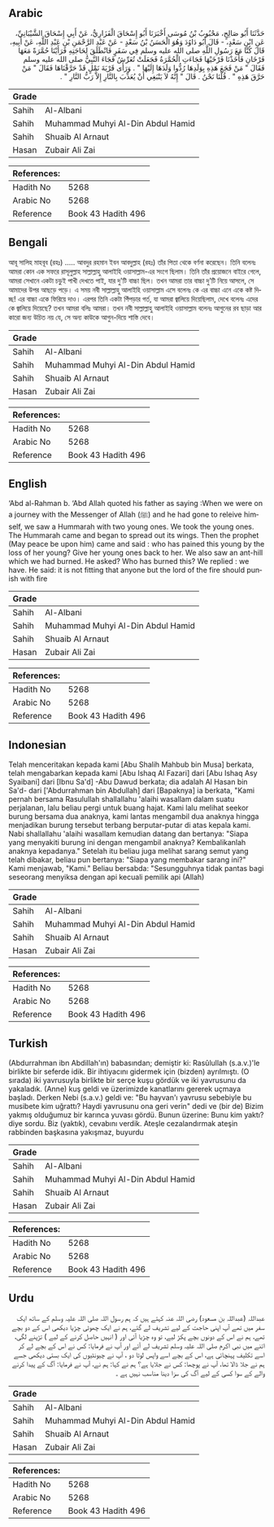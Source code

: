 ## Arabic


<div dir="rtl" lang="ar" style={{fontSize:'larger',backgroundColor:'#f8f9fa',padding:20}}>
حَدَّثَنَا أَبُو صَالِحٍ، مَحْبُوبُ بْنُ مُوسَى أَخْبَرَنَا أَبُو إِسْحَاقَ الْفَزَارِيُّ، عَنْ أَبِي إِسْحَاقَ الشَّيْبَانِيِّ، عَنِ ابْنِ سَعْدٍ، - قَالَ أَبُو دَاوُدَ وَهُوَ الْحَسَنُ بْنُ سَعْدٍ - عَنْ عَبْدِ الرَّحْمَنِ بْنِ عَبْدِ اللَّهِ، عَنْ أَبِيهِ، قَالَ كُنَّا مَعَ رَسُولِ اللَّهِ صلى الله عليه وسلم فِي سَفَرٍ فَانْطَلَقَ لِحَاجَتِهِ فَرَأَيْنَا حُمَّرَةً مَعَهَا فَرْخَانِ فَأَخَذْنَا فَرْخَيْهَا فَجَاءَتِ الْحُمَّرَةُ فَجَعَلَتْ تُعَرِّشُ فَجَاءَ النَّبِيُّ صلى الله عليه وسلم فَقَالَ ‏"‏ مَنْ فَجَعَ هَذِهِ بِوَلَدِهَا رُدُّوا وَلَدَهَا إِلَيْهَا ‏"‏ ‏.‏ وَرَأَى قَرْيَةَ نَمْلٍ قَدْ حَرَّقْنَاهَا فَقَالَ ‏"‏ مَنْ حَرَّقَ هَذِهِ ‏"‏ ‏.‏ قُلْنَا نَحْنُ ‏.‏ قَالَ ‏"‏ إِنَّهُ لاَ يَنْبَغِي أَنْ يُعَذِّبَ بِالنَّارِ إِلاَّ رَبُّ النَّارِ ‏"‏ ‏.‏
</div>
<div style={{backgroundColor:'#f8f9fa',padding:20, marginBottom: 10}}><table> <thead> <tr> <th>Grade</th> <th></th> </tr> </thead> <tbody> <tr><td>Sahih</td><td>Al-Albani</td></tr><tr><td>Sahih</td><td>Muhammad Muhyi Al-Din Abdul Hamid</td></tr><tr><td>Sahih</td><td>Shuaib Al Arnaut</td></tr><tr><td>Hasan</td><td>Zubair Ali Zai</td></tr></tbody></table><table> <thead> <tr> <th>References:</th> <th></th> </tr> </thead> <tbody><tr><td>Hadith No</td><td>5268</td></tr><tr><td>Arabic No</td><td>5268</td></tr><tr><td>Reference</td><td>Book 43 Hadith 496</td></tr></tbody></table></div>

## Bengali


<div dir="ltr" lang="bn" style={{fontSize:'larger',backgroundColor:'#f8f9fa',padding:20}}>
আবূ সালিহ মাহবূব (রহঃ) ..... আবদুর রহমান ইবন আবদুল্লাহ (রহঃ) তাঁর পিতা থেকে বর্ণনা করেছেন। তিনি বলেনঃ আমরা কোন এক সফরে রাসূলুল্লাহ সাল্লাল্লাহু আলাইহি ওয়াসাল্লাম-এর সংগে ছিলাম। তিনি তাঁর প্রয়োজনে বাইরে গেলে, আমরা সেখানে একটা চড়ুই পাখী দেখতে পাই, যার দু'টি বাচ্চা ছিল। তখন আমরা তার বাচ্চা দু'টি নিয়ে আসলে, সে আমাদের উপর আছড়ে পড়ে। এ সময় নবী সাল্লাল্লাহু আলাইহি ওয়াসাল্লাম এসে বলেনঃ কে এর বাচ্চা এনে একে কষ্ট দিচ্ছ! এর বাচ্চা একে ফিরিয়ে দাও। এরপর তিনি একটা পিঁপড়ার গর্ত, যা আমরা জ্বালিয়ে দিয়েছিলাম, দেখে বলেনঃ এদের কে জ্বালিয়ে দিয়েছে? তখন আমরা বলিঃ আমরা। তখন নবী সাল্লাল্লাহু আলাইহি ওয়াসাল্লাম বলেনঃ আগুনের রব ছাড়া আর কারো জন্য উচিত নয় যে, সে অন্য কাউকে আগুন-দিয়ে শাস্তি দেবে।
</div>
<div style={{backgroundColor:'#f8f9fa',padding:20, marginBottom: 10}}><table> <thead> <tr> <th>Grade</th> <th></th> </tr> </thead> <tbody> <tr><td>Sahih</td><td>Al-Albani</td></tr><tr><td>Sahih</td><td>Muhammad Muhyi Al-Din Abdul Hamid</td></tr><tr><td>Sahih</td><td>Shuaib Al Arnaut</td></tr><tr><td>Hasan</td><td>Zubair Ali Zai</td></tr></tbody></table><table> <thead> <tr> <th>References:</th> <th></th> </tr> </thead> <tbody><tr><td>Hadith No</td><td>5268</td></tr><tr><td>Arabic No</td><td>5268</td></tr><tr><td>Reference</td><td>Book 43 Hadith 496</td></tr></tbody></table></div>

## English


<div dir="ltr" lang="en" style={{fontSize:'larger',backgroundColor:'#f8f9fa',padding:20}}>
‘Abd al-Rahman b. ‘Abd Allah quoted his father as saying :When we were on a journey with the Messenger of Allah (ﷺ) and he had gone to releive himself, we saw a Hummarah with two young ones. We took the young ones. The Hummarah came and began to spread out its wings. Then the prophet (May peace be upon him) came and said : who has pained this young by the loss of her young? Give her young ones back to her. We also saw an ant-hill which we had burned. He asked? Who has burned this? We replied : we have. He said: it is not fitting that anyone but the lord of the fire should punish with fire
</div>
<div style={{backgroundColor:'#f8f9fa',padding:20, marginBottom: 10}}><table> <thead> <tr> <th>Grade</th> <th></th> </tr> </thead> <tbody> <tr><td>Sahih</td><td>Al-Albani</td></tr><tr><td>Sahih</td><td>Muhammad Muhyi Al-Din Abdul Hamid</td></tr><tr><td>Sahih</td><td>Shuaib Al Arnaut</td></tr><tr><td>Hasan</td><td>Zubair Ali Zai</td></tr></tbody></table><table> <thead> <tr> <th>References:</th> <th></th> </tr> </thead> <tbody><tr><td>Hadith No</td><td>5268</td></tr><tr><td>Arabic No</td><td>5268</td></tr><tr><td>Reference</td><td>Book 43 Hadith 496</td></tr></tbody></table></div>

## Indonesian


<div dir="ltr" lang="id" style={{fontSize:'larger',backgroundColor:'#f8f9fa',padding:20}}>
Telah menceritakan kepada kami [Abu Shalih Mahbub bin Musa] berkata, telah mengabarkan kepada kami [Abu Ishaq Al Fazari] dari [Abu Ishaq Asy Syaibani] dari [Ibnu Sa'd] -Abu Dawud berkata; dia adalah Al Hasan bin Sa'd- dari ['Abdurrahman bin Abdullah] dari [Bapaknya] ia berkata, "Kami pernah bersama Rasulullah shallallahu 'alaihi wasallam dalam suatu perjalanan, lalu beliau pergi untuk buang hajat. Kami lalu melihat seekor burung bersama dua anaknya, kami lantas mengambil dua anaknya hingga menjadikan burung tersebut terbang berputar-putar di atas kepala kami. Nabi shallallahu 'alaihi wasallam kemudian datang dan bertanya: "Siapa yang menyakiti burung ini dengan mengambil anaknya? Kembalikanlah anaknya kepadanya." Setelah itu beliau juga melihat sarang semut yang telah dibakar, beliau pun bertanya: "Siapa yang membakar sarang ini?" Kami menjawab, "Kami." Beliau bersabda: "Sesungguhnya tidak pantas bagi seseorang menyiksa dengan api kecuali pemilik api (Allah)
</div>
<div style={{backgroundColor:'#f8f9fa',padding:20, marginBottom: 10}}><table> <thead> <tr> <th>Grade</th> <th></th> </tr> </thead> <tbody> <tr><td>Sahih</td><td>Al-Albani</td></tr><tr><td>Sahih</td><td>Muhammad Muhyi Al-Din Abdul Hamid</td></tr><tr><td>Sahih</td><td>Shuaib Al Arnaut</td></tr><tr><td>Hasan</td><td>Zubair Ali Zai</td></tr></tbody></table><table> <thead> <tr> <th>References:</th> <th></th> </tr> </thead> <tbody><tr><td>Hadith No</td><td>5268</td></tr><tr><td>Arabic No</td><td>5268</td></tr><tr><td>Reference</td><td>Book 43 Hadith 496</td></tr></tbody></table></div>

## Turkish


<div dir="ltr" lang="tr" style={{fontSize:'larger',backgroundColor:'#f8f9fa',padding:20}}>
(Abdurrahman ibn Abdillah'ın) babasından; demiştir ki: Rasûlullah (s.a.v.)'le birlikte bir seferde idik. Bir ihtiyacını gidermek için (bizden) ayrılmıştı. (O sırada) iki yavrusuyla birlikte bir serçe kuşu gördük ve iki yavrusunu da yakaladık. (Anne) kuş geldi ve üzerimizde kanatlarını gererek uçmaya başladı. Derken Nebi (s.a.v.) geldi ve: "Bu hayvan'ı yavrusu sebebiyle bu musibete kim uğrattı? Haydi yavrusunu ona geri verin" dedi ve (bir de) Bizim yakmış olduğumuz bir karınca yuvası gördü. Bunun üzerine: Bunu kim yaktı? diye sordu. Biz (yaktık), cevabını verdik. Ateşle cezalandırmak ateşin rabbinden başkasına yakışmaz, buyurdu
</div>
<div style={{backgroundColor:'#f8f9fa',padding:20, marginBottom: 10}}><table> <thead> <tr> <th>Grade</th> <th></th> </tr> </thead> <tbody> <tr><td>Sahih</td><td>Al-Albani</td></tr><tr><td>Sahih</td><td>Muhammad Muhyi Al-Din Abdul Hamid</td></tr><tr><td>Sahih</td><td>Shuaib Al Arnaut</td></tr><tr><td>Hasan</td><td>Zubair Ali Zai</td></tr></tbody></table><table> <thead> <tr> <th>References:</th> <th></th> </tr> </thead> <tbody><tr><td>Hadith No</td><td>5268</td></tr><tr><td>Arabic No</td><td>5268</td></tr><tr><td>Reference</td><td>Book 43 Hadith 496</td></tr></tbody></table></div>

## Urdu


<div dir="rtl" lang="ur" style={{fontSize:'larger',backgroundColor:'#f8f9fa',padding:20}}>
عبداللہ (عبداللہ بن مسعود) رضی اللہ عنہ کہتے ہیں کہ ہم رسول اللہ صلی اللہ علیہ وسلم کے ساتھ ایک سفر میں تھے آپ اپنی حاجت کے لیے تشریف لے گئے، ہم نے ایک چھوٹی چڑیا دیکھی اس کے دو بچے تھے، ہم نے اس کے دونوں بچے پکڑ لیے، تو وہ چڑیا آئی اور ( انہیں حاصل کرنے کے لیے ) تڑپنے لگی، اتنے میں نبی اکرم صلی اللہ علیہ وسلم تشریف لے آئے اور آپ نے فرمایا: کس نے اس کے بچے لے کر اسے تکلیف پہنچائی ہے، اس کے بچے اسے واپس لوٹا دو ، آپ نے چیونٹیوں کی ایک بستی دیکھی جسے ہم نے جلا ڈالا تھا، آپ نے پوچھا: کس نے جلایا ہے؟ ہم نے کہا: ہم نے، آپ نے فرمایا: آگ کے پیدا کرنے والے کے سوا کسی کے لیے آگ کی سزا دینا مناسب نہیں ہے ۔
</div>
<div style={{backgroundColor:'#f8f9fa',padding:20, marginBottom: 10}}><table> <thead> <tr> <th>Grade</th> <th></th> </tr> </thead> <tbody> <tr><td>Sahih</td><td>Al-Albani</td></tr><tr><td>Sahih</td><td>Muhammad Muhyi Al-Din Abdul Hamid</td></tr><tr><td>Sahih</td><td>Shuaib Al Arnaut</td></tr><tr><td>Hasan</td><td>Zubair Ali Zai</td></tr></tbody></table><table> <thead> <tr> <th>References:</th> <th></th> </tr> </thead> <tbody><tr><td>Hadith No</td><td>5268</td></tr><tr><td>Arabic No</td><td>5268</td></tr><tr><td>Reference</td><td>Book 43 Hadith 496</td></tr></tbody></table></div>